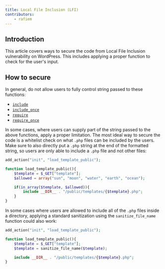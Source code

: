 ```yaml
---
title: Local File Inclusion (LFI)
contributors:
    - rafiem
---
```




## Introduction

This article covers ways to secure the code from Local File Inclusion vulnerability on WordPress. This includes applying a proper function to check for the user's input.

<LinkCard
  title="Learn more about Local File Inclusion"
  href="/wordpress/vulnerabilities/local-file-inclusion/"
/>

## How to secure

In general, do not allow users to fully control string passed to these functions:

- [`include`](https://www.php.net/manual/en/function.include.php)
- [`include_once`](https://www.php.net/manual/en/function.include-once.php)
- [`require`](https://www.php.net/manual/en/function.require.php)
- [`require_once`](https://www.php.net/manual/en/function.require-once.php)

In some cases, where users can supply part of the string passed to the above functions, apply a proper limitation. The most ideal way to secure the code is a whitelist check on what `.php` files can be included by the users. Make sure to also directly put a `.php` string at the end of the formatted string, so users are only able to include a `.php` file and not other files:

```php
add_action("init", "load_template_public");

function load_template_public(){
    $template = $_GET["template"];
    $allowed = array("sun", "moon", "water", "earth", "ocean");

    if(in_array($template, $allowed)){
        include __DIR__ . "/public/templates/{$template}.php";
    }
}
```

In some cases where users are allowed to include all of the `.php` files inside a directory, applying a standard sanitization using the `sanitize_file_name` function could also work:

```php
add_action("init", "load_template_public");

function load_template_public(){
    $template = $_GET["template"];
    $template = sanitize_file_name($template);

    include __DIR__ . "/public/templates/{$template}.php";
}
```